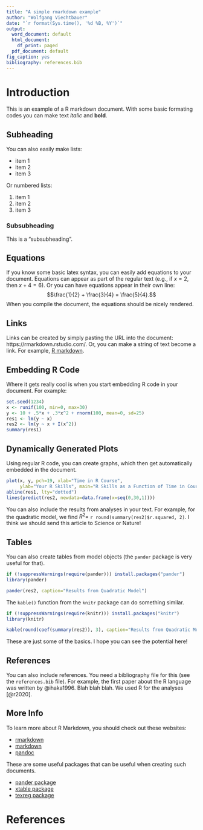 ```yaml
---
title: "A simple rmarkdown example"
author: "Wolfgang Viechtbauer"
date: "`r format(Sys.time(), '%d %B, %Y')`"
output:
  word_document: default
  html_document:
    df_print: paged
  pdf_document: default
fig_caption: yes
bibliography: references.bib
---
```


# Introduction

This is an example of a R markdown document. With some basic formating codes you can make text *italic* and **bold**.

## Subheading

You can also easily make lists:

* item 1
* item 2
* item 3

Or numbered lists:

1. item 1
2. item 2
3. item 3

### Subsubheading

This is a "subsubheading".

## Equations

If you know some basic latex syntax, you can easily add equations to your document. Equations can appear as part of the regular text (e.g., if $x = 2$, then $x + 4 = 6$). Or you can have equations appear in their own line: $$\frac{1}{2} + \frac{3}{4} = \frac{5}{4}.$$ When you compile the document, the equations should be nicely rendered.

## Links

Links can be created by simply pasting the URL into the document: https://rmarkdown.rstudio.com/. Or, you can make a string of text become a link. For example, [R markdown](https://rmarkdown.rstudio.com/).

## Embedding R Code

Where it gets really cool is when you start embedding R code in your document. For example:

```r
set.seed(1234)
x <- runif(100, min=0, max=30)
y <- 10 + .5*x + .3*x^2 + rnorm(100, mean=0, sd=25)
res1 <- lm(y ~ x)
res2 <- lm(y ~ x + I(x^2))
summary(res1)
```

## Dynamically Generated Plots

Using regular R code, you can create graphs, which then get automatically embedded in the document.

```r
plot(x, y, pch=19, xlab="Time in R Course",
     ylab="Your R Skills", main="R Skills as a Function of Time in Course")
abline(res1, lty="dotted")
lines(predict(res2, newdata=data.frame(x=seq(0,30,1))))
```

You can also include the results from analyses in your text. For example, for the quadratic model, we find $R^2 =$ `r round(summary(res2)$r.squared, 2)`. I think we should send this article to Science or Nature!

## Tables

You can also create tables from model objects (the `pander` package is very useful for that).

```r
if (!suppressWarnings(require(pander))) install.packages("pander")
library(pander)
```

```r
pander(res2, caption="Results from Quadratic Model")
```

The `kable()` function from the `knitr` package can do something similar.

```r
if (!suppressWarnings(require(knitr))) install.packages("knitr")
library(knitr)
```

```r
kable(round(coef(summary(res2)), 3), caption="Results from Quadratic Model")
```

These are just some of the basics. I hope you can see the potential here!

## References

You can also include references. You need a bibliography file for this (see the `references.bib` file). For example, the first paper about the R language was written by @ihaka1996. Blah blah blah. We used R for the analyses [@r2020].

## More Info

To learn more about R Markdown, you should check out these websites:

* [rmarkdown](https://rmarkdown.rstudio.com/)
* [markdown](https://daringfireball.net/projects/markdown/)
* [pandoc](https://pandoc.org/)

These are some useful packages that can be useful when creating such documents.

* [pander package](https://rapporter.github.io/pander/)
* [xtable package](https://cran.r-project.org/package=xtable)
* [texreg package](https://cran.r-project.org/package=texreg)

# References

